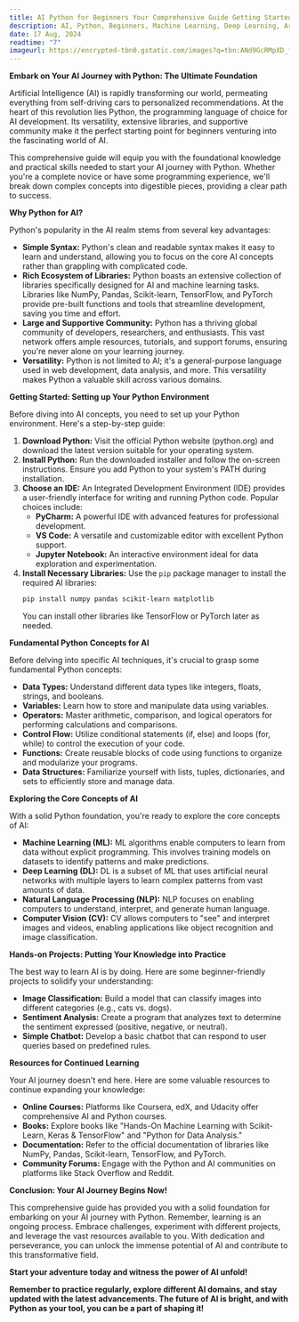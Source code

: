 ```yaml
---
title: AI Python for Beginners Your Comprehensive Guide Getting Started
description: AI, Python, Beginners, Machine Learning, Deep Learning, Artificial Intelligence, Data Science, Tutorial, Introduction, Learn AI, AI Programming
date: 17 Aug, 2024
readtime: "7"
imageurl: https://encrypted-tbn0.gstatic.com/images?q=tbn:ANd9GcRMpXD_fr-mLtJZ6xqxiOWAxDZKuskdgmgyQQ&s
---
```


**Embark on Your AI Journey with Python: The Ultimate Foundation**

Artificial Intelligence (AI) is rapidly transforming our world, permeating everything from self-driving cars to personalized recommendations. At the heart of this revolution lies Python, the programming language of choice for AI development.  Its versatility, extensive libraries, and supportive community make it the perfect starting point for beginners venturing into the fascinating world of AI.

This comprehensive guide will equip you with the foundational knowledge and practical skills needed to start your AI journey with Python. Whether you're a complete novice or have some programming experience, we'll break down complex concepts into digestible pieces, providing a clear path to success.

**Why Python for AI?**

Python's popularity in the AI realm stems from several key advantages:

* **Simple Syntax:** Python's clean and readable syntax makes it easy to learn and understand, allowing you to focus on the core AI concepts rather than grappling with complicated code.
* **Rich Ecosystem of Libraries:** Python boasts an extensive collection of libraries specifically designed for AI and machine learning tasks. Libraries like NumPy, Pandas, Scikit-learn, TensorFlow, and PyTorch provide pre-built functions and tools that streamline development, saving you time and effort.
* **Large and Supportive Community:** Python has a thriving global community of developers, researchers, and enthusiasts. This vast network offers ample resources, tutorials, and support forums, ensuring you're never alone on your learning journey.
* **Versatility:** Python is not limited to AI; it's a general-purpose language used in web development, data analysis, and more. This versatility makes Python a valuable skill across various domains.

**Getting Started: Setting up Your Python Environment**

Before diving into AI concepts, you need to set up your Python environment. Here's a step-by-step guide:

1. **Download Python:** Visit the official Python website (python.org) and download the latest version suitable for your operating system.
2. **Install Python:** Run the downloaded installer and follow the on-screen instructions. Ensure you add Python to your system's PATH during installation.
3. **Choose an IDE:** An Integrated Development Environment (IDE) provides a user-friendly interface for writing and running Python code. Popular choices include:
    * **PyCharm:** A powerful IDE with advanced features for professional development.
    * **VS Code:** A versatile and customizable editor with excellent Python support.
    * **Jupyter Notebook:** An interactive environment ideal for data exploration and experimentation.
4. **Install Necessary Libraries:** Use the `pip` package manager to install the required AI libraries:
    ```bash
    pip install numpy pandas scikit-learn matplotlib
    ```
    You can install other libraries like TensorFlow or PyTorch later as needed.

**Fundamental Python Concepts for AI**

Before delving into specific AI techniques, it's crucial to grasp some fundamental Python concepts:

* **Data Types:** Understand different data types like integers, floats, strings, and booleans.
* **Variables:** Learn how to store and manipulate data using variables.
* **Operators:** Master arithmetic, comparison, and logical operators for performing calculations and comparisons.
* **Control Flow:** Utilize conditional statements (if, else) and loops (for, while) to control the execution of your code.
* **Functions:** Create reusable blocks of code using functions to organize and modularize your programs.
* **Data Structures:** Familiarize yourself with lists, tuples, dictionaries, and sets to efficiently store and manage data.

**Exploring the Core Concepts of AI**

With a solid Python foundation, you're ready to explore the core concepts of AI:

* **Machine Learning (ML):**  ML algorithms enable computers to learn from data without explicit programming. This involves training models on datasets to identify patterns and make predictions.
* **Deep Learning (DL):** DL is a subset of ML that uses artificial neural networks with multiple layers to learn complex patterns from vast amounts of data.
* **Natural Language Processing (NLP):** NLP focuses on enabling computers to understand, interpret, and generate human language.
* **Computer Vision (CV):** CV allows computers to "see" and interpret images and videos, enabling applications like object recognition and image classification.

**Hands-on Projects: Putting Your Knowledge into Practice**

The best way to learn AI is by doing. Here are some beginner-friendly projects to solidify your understanding:

* **Image Classification:** Build a model that can classify images into different categories (e.g., cats vs. dogs).
* **Sentiment Analysis:** Create a program that analyzes text to determine the sentiment expressed (positive, negative, or neutral).
* **Simple Chatbot:** Develop a basic chatbot that can respond to user queries based on predefined rules.

**Resources for Continued Learning**

Your AI journey doesn't end here.  Here are some valuable resources to continue expanding your knowledge:

* **Online Courses:** Platforms like Coursera, edX, and Udacity offer comprehensive AI and Python courses.
* **Books:** Explore books like "Hands-On Machine Learning with Scikit-Learn, Keras & TensorFlow" and "Python for Data Analysis."
* **Documentation:** Refer to the official documentation of libraries like NumPy, Pandas, Scikit-learn, TensorFlow, and PyTorch.
* **Community Forums:** Engage with the Python and AI communities on platforms like Stack Overflow and Reddit.

**Conclusion: Your AI Journey Begins Now!**

This comprehensive guide has provided you with a solid foundation for embarking on your AI journey with Python. Remember, learning is an ongoing process. Embrace challenges, experiment with different projects, and leverage the vast resources available to you. With dedication and perseverance, you can unlock the immense potential of AI and contribute to this transformative field.

**Start your adventure today and witness the power of AI unfold!**

**Remember to practice regularly, explore different AI domains, and stay updated with the latest advancements. The future of AI is bright, and with Python as your tool, you can be a part of shaping it!**
